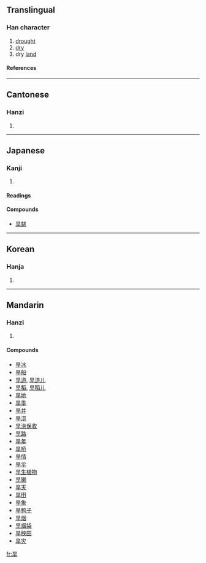 ==Translingual==
===Han character===
{{Han char|rn=72|rad=日|as=03|sn=7|four=6040<sub>1</sub>|canj=日一十 (AMJ)}}
# [[drought]]
# [[dry]]
# dry [[land]]
====References====
{{Han ref|kx=0490.060|dkj=13752|dj=0851.070|hdz=21486.080|uh=65F1|ud=26097|bh=A7F2|bd=42994}}

----
==Cantonese==
===Hanzi===
{{yue-hanzi|jyut=|y=hon5}}
# {{defn|Cantonese}}

----
==Japanese==
===Kanji===
{{ja-kanji|grade=|rs=日03}}
# {{defn|Japanese}} 
====Readings====
{{ja-readings|on=[[かん]] (kan)|kun=[[ひでり]] (hideri)}}

====Compounds====
*[[旱魃]]

----
==Korean==
===Hanja===
{{ko-hanja|hangeul=한|eumhun=|rv=han|mr=han|y=han}}
# {{defn|Korean}}

----
==Mandarin==
===Hanzi===
{{cmn-hanzi|pin=[[chǔn]] (chun3), [[hàn]] (han4)|wg=ch'un<sup>3</sup>, han<sup>4</sup>}}
# {{defn|Mandarin}}

====Compounds====
*[[旱冰]]
*[[旱船]]
*[[旱道]], [[旱道儿]]
*[[旱稻]], [[旱稻儿]]
*[[旱地]]
*[[旱季]]
*[[旱井]]
*[[旱涝]]
*[[旱涝保收]]
*[[旱路]]
*[[旱年]]
*[[旱桥]]
*[[旱情]]
*[[旱伞]]
*[[旱生植物]]
*[[旱獭]]
*[[旱天]]
*[[旱田]]
*[[旱象]]
*[[旱鸭子]]
*[[旱烟]]
*[[旱烟袋]]
*[[旱秧田]]
*[[旱灾]]

[[fr:旱]]
